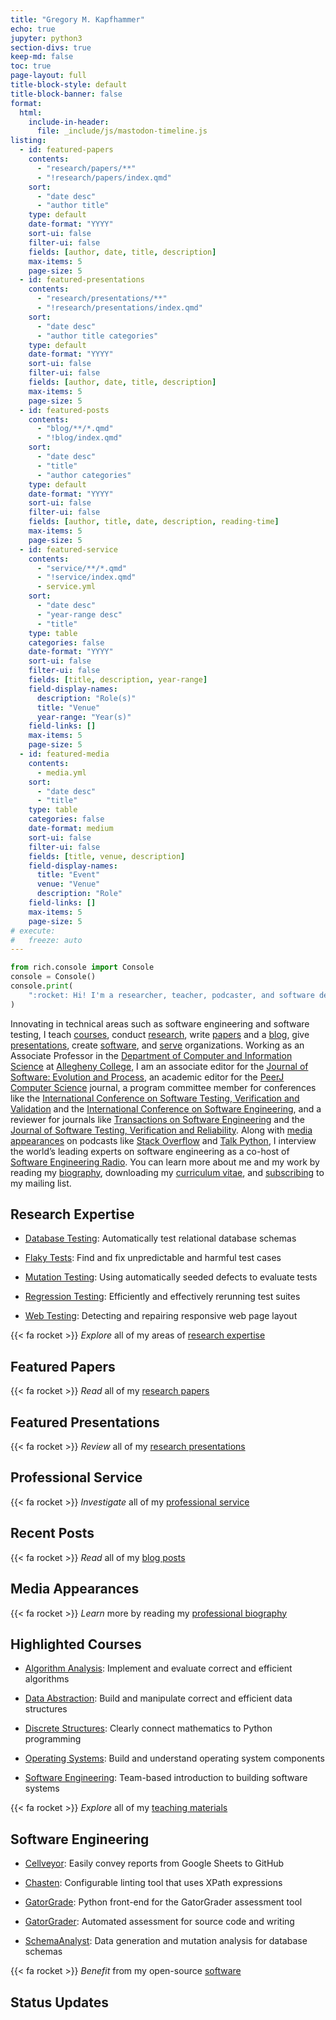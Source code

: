 ```yaml
---
title: "Gregory M. Kapfhammer"
echo: true
jupyter: python3
section-divs: true
keep-md: false
toc: true
page-layout: full
title-block-style: default
title-block-banner: false
format:
  html:
    include-in-header:
      file: _include/js/mastodon-timeline.js
listing:
  - id: featured-papers
    contents:
      - "research/papers/**"
      - "!research/papers/index.qmd"
    sort:
      - "date desc"
      - "author title"
    type: default
    date-format: "YYYY"
    sort-ui: false
    filter-ui: false
    fields: [author, date, title, description]
    max-items: 5
    page-size: 5
  - id: featured-presentations
    contents:
      - "research/presentations/**"
      - "!research/presentations/index.qmd"
    sort:
      - "date desc"
      - "author title categories"
    type: default
    date-format: "YYYY"
    sort-ui: false
    filter-ui: false
    fields: [author, date, title, description]
    max-items: 5
    page-size: 5
  - id: featured-posts
    contents:
      - "blog/**/*.qmd"
      - "!blog/index.qmd"
    sort:
      - "date desc"
      - "title"
      - "author categories"
    type: default
    date-format: "YYYY"
    sort-ui: false
    filter-ui: false
    fields: [author, title, date, description, reading-time]
    max-items: 5
    page-size: 5
  - id: featured-service
    contents:
      - "service/**/*.qmd"
      - "!service/index.qmd"
      - service.yml
    sort:
      - "date desc"
      - "year-range desc"
      - "title"
    type: table
    categories: false
    date-format: "YYYY"
    sort-ui: false
    filter-ui: false
    fields: [title, description, year-range]
    field-display-names:
      description: "Role(s)"
      title: "Venue"
      year-range: "Year(s)"
    field-links: []
    max-items: 5
    page-size: 5
  - id: featured-media
    contents:
      - media.yml
    sort:
      - "date desc"
      - "title"
    type: table
    categories: false
    date-format: medium
    sort-ui: false
    filter-ui: false
    fields: [title, venue, description]
    field-display-names:
      title: "Event"
      venue: "Venue"
      description: "Role"
    field-links: []
    max-items: 5
    page-size: 5
# execute:
#   freeze: auto
---
```


```python
from rich.console import Console
console = Console()
console.print(
    ":rocket: Hi! I'm a researcher, teacher, podcaster, and software developer!"
)
```

Innovating in technical areas such as software engineering and software testing,
I teach [courses](teaching/index.qmd), conduct
[research](research/index.qmd), write [papers](research/papers/index.qmd)
and a [blog](blog/index.qmd), give
[presentations](research/presentations/index.qmd), create
[software](software/index.qmd), and [serve](service/index.qmd)
organizations. Working as an Associate Professor in the [Department of
Computer and Information Science](https://www.cis.allegheny.edu/) at
[Allegheny College](http://www.allegheny.edu), I am an associate editor for
the [Journal of Software: Evolution and
Process](https://onlinelibrary.wiley.com/journal/20477481), an academic editor
for the [PeerJ Computer Science](https://peerj.com/computer-science/) journal,
a program committee member for conferences like the [International Conference
on Software Testing, Verification and
Validation](https://cs.gmu.edu/icst/index.html) and the [International
Conference on Software Engineering](https://conf.researchr.org/series/icse), and
a reviewer for journals like [Transactions on Software
Engineering](https://www.computer.org/csdl/journal/ts) and the [Journal of
Software Testing, Verification and
Reliability](https://onlinelibrary.wiley.com/journal/10991689). Along with
[media appearances](biography/#media-engagements) on podcasts like [Stack
Overflow](https://stackoverflow.blog/podcast) and [Talk
Python](https://talkpython.fm/), I interview the world's leading experts on
software engineering as a co-host of [Software Engineering
Radio](https://se-radio.net/). You can learn more about me and my work by
reading my [biography](biography/index.qmd), downloading my [curriculum
vitae](https://github.com/gkapfham/curriculum-vitae/releases/download/v1.4.0/curriculum_vitae_kapfhammer.pdf),
and [subscribing](support/index.qmd) to my mailing list.

## Research Expertise

- [Database Testing](research/index.qmd#database-testing): Automatically test
relational database schemas

- [Flaky Tests](research/index.qmd#flaky-tests): Find and fix unpredictable and
harmful test cases

- [Mutation Testing](research/index.qmd#mutation-testing): Using automatically
seeded defects to evaluate tests

- [Regression Testing](research/index.qmd#regression-testing): Efficiently and
effectively rerunning test suites

- [Web Testing](research/index.qmd#web-testing): Detecting and repairing
  responsive web page layout

::: {.callout-tip appearance="minimal"}

{{< fa rocket >}} <em>Explore</em> all of my areas of [research expertise](research/index.qmd)

:::

## Featured Papers

:::{#featured-papers}
:::

::: {.callout-tip appearance="minimal"}

{{< fa rocket >}} <em>Read</em> all of my  [research papers](research/papers/index.qmd)

:::

## Featured Presentations

:::{#featured-presentations}
:::

::: {.callout-tip appearance="minimal"}

{{< fa rocket >}} <em>Review</em> all of my [research presentations](research/presentations/index.qmd)

:::

## Professional Service

:::{#featured-service}
:::

::: {.callout-tip appearance="minimal"}

{{< fa rocket >}} <em>Investigate</em> all of my [professional service](service/index.qmd)

:::

## Recent Posts

:::{#featured-posts}
:::

::: {.callout-tip appearance="minimal"}

{{< fa rocket >}} <em>Read</em> all of my [blog posts](blog/index.qmd)

:::

## Media Appearances

:::{#featured-media}
:::

::: {.callout-tip appearance="minimal"}

{{< fa rocket >}} <em>Learn</em> more by reading my [professional biography](biography/index.qmd)

:::

## Highlighted Courses

- [Algorithm Analysis](https://www.algorithmology.org): Implement and evaluate
correct and efficient algorithms

- [Data
Abstraction](https://proactiveprogrammers.com/data-abstraction/introduction-data-abstraction/):
Build and manipulate correct and efficient data structures

- [Discrete
Structures](https://proactiveprogrammers.com/discrete-structures/introduction-discrete-structures/):
Clearly connect mathematics to Python programming

- [Operating Systems](https://www.os-sketch.com/): Build and understand operating system components

- [Software Engineering](https://developerdevelopment.com/): Team-based
introduction to building software systems

::: {.callout-tip appearance="minimal"}

{{< fa rocket >}} <em>Explore</em> all of my [teaching materials](teaching/index.qmd)

:::

## Software Engineering

<ul>

<li><p><a target="_blank" rel="noopener"
href="https://github.com/GatorEducator/cellveyor">Cellveyor</a>: Easily convey
reports from Google Sheets to GitHub</p></li>

<li><p><a target="_blank" rel="noopener"
href="https://github.com/AstuteSource/chasten">Chasten</a>: Configurable
linting tool that uses XPath expressions</p></li>

<li><p><a target="_blank" rel="noopener"
href="https://github.com/GatorEducator/gatorgrade">GatorGrade</a>: Python
front-end for the GatorGrader assessment tool</p></li>

<li><p><a target="_blank" rel="noopener"
href="https://github.com/GatorEducator/gatorgrader">GatorGrader</a>: Automated
assessment for source code and writing</p></li>

<li><p><a target="_blank" rel="noopener"
href="https://github.com/schemaanalyst-team/schemaanalyst">SchemaAnalyst</a>:
Data generation and mutation analysis for database schemas</p></li>

</ul>


::: {.callout-tip appearance="minimal"}

{{< fa rocket >}} <em>Benefit</em> from my open-source [software](software/index.qmd)

:::

## Status Updates

```{=html}
<div class="dummy-container">
	<div class="mt-timeline">
		<div id="mt-body" class="mt-body" role="feed">
		  <div class="loading-spinner"></div>
		</div>
  </div>
</div>
```
